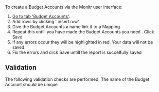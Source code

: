 

To create a Budget Accounts via the Monitr user interface:
1. [Go to tab 'Budget Accounts'](https://app.monitr.be/dashboard/organisations/entities/definitions/budget/accounts).
1. Add rows by clicking '<Icon iconName="AddLink" /> insert row'
1. Give the Budget Accounts a name link it to a Mapping
1. Repeat this untill you have made the Budget Accounts you need
. Click <PrimaryButton>Save</PrimaryButton>
1. If any errors occur they will be highlighted in red. Your data will not be saved.
1. Fix the errors and click <PrimaryButton>Save</PrimaryButton> untill the report is succelfully saved


## Validation 
The following validation checks are performed:
<Icon iconName="SkypeCheck"/> The name of the Budget Account should be unique
